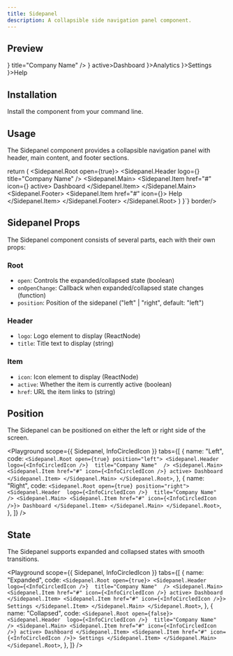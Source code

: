 ```yaml
---
title: Sidepanel
description: A collapsible side navigation panel component.
---
```


## Preview

<Preview>
  <Sidepanel.Root open={true}>
    <Sidepanel.Header
      logo={<InfoCircledIcon width={24} height={24} />}
      title="Company Name"
    />
    <Sidepanel.Main>
      <Sidepanel.Item href="#" icon={<InfoCircledIcon />} active>Dashboard</Sidepanel.Item>
      <Sidepanel.Item href="#" icon={<InfoCircledIcon />}>Analytics</Sidepanel.Item>
      <Sidepanel.Item href="#" icon={<InfoCircledIcon />}>Settings</Sidepanel.Item>
    </Sidepanel.Main>
    <Sidepanel.Footer>
      <Sidepanel.Item href="#" icon={<InfoCircledIcon />}>Help</Sidepanel.Item>
    </Sidepanel.Footer>
  </Sidepanel.Root>
</Preview>

## Installation

Install the component from your command line.

<LiveProvider>
  <LiveEditor code={`npm install @raystack/apsara`} border language="shell" />
</LiveProvider>

## Usage

The Sidepanel component provides a collapsible navigation panel with header, main content, and footer sections.

<LiveProvider>
  <LiveEditor code={`import { Sidepanel } from '@raystack/apsara/v1'

  return (
    <Sidepanel.Root open={true}>
      <Sidepanel.Header logo={<InfoCircledIcon />} title="Company Name" />
      <Sidepanel.Main>
        <Sidepanel.Item href="#" icon={<InfoCircledIcon />} active>
          Dashboard
        </Sidepanel.Item>
      </Sidepanel.Main>
      <Sidepanel.Footer>
        <Sidepanel.Item href="#" icon={<InfoCircledIcon />}>
          Help
        </Sidepanel.Item>
      </Sidepanel.Footer>
    </Sidepanel.Root>
  )
}`} border/>
</LiveProvider>

## Sidepanel Props

The Sidepanel component consists of several parts, each with their own props:

### Root

- `open`: Controls the expanded/collapsed state (boolean)
- `onOpenChange`: Callback when expanded/collapsed state changes (function)
- `position`: Position of the sidepanel ("left" | "right", default: "left")

### Header

- `logo`: Logo element to display (ReactNode)
- `title`: Title text to display (string)

### Item

- `icon`: Icon element to display (ReactNode)
- `active`: Whether the item is currently active (boolean)
- `href`: URL the item links to (string)

## Position

The Sidepanel can be positioned on either the left or right side of the screen.

<Playground
  scope={{ Sidepanel, InfoCircledIcon }}
  tabs={[
    {
      name: "Left",
      code: `
        <Sidepanel.Root open={true} position="left">
          <Sidepanel.Header 
            logo={<InfoCircledIcon />} 
            title="Company Name" 
          />
          <Sidepanel.Main>
            <Sidepanel.Item href="#" icon={<InfoCircledIcon />} active>
              Dashboard
            </Sidepanel.Item>
          </Sidepanel.Main>
        </Sidepanel.Root>
      `,
    },
    {
      name: "Right",
      code: `
        <Sidepanel.Root open={true} position="right">
          <Sidepanel.Header 
            logo={<InfoCircledIcon />} 
            title="Company Name" 
          />
          <Sidepanel.Main>
            <Sidepanel.Item href="#" icon={<InfoCircledIcon />}>
              Dashboard
            </Sidepanel.Item>
          </Sidepanel.Main>
        </Sidepanel.Root>
      `,
    },
  ]}
/>

## State

The Sidepanel supports expanded and collapsed states with smooth transitions.

<Playground
  scope={{ Sidepanel, InfoCircledIcon }}
  tabs={[
    {
      name: "Expanded",
      code: `
        <Sidepanel.Root open={true}>
          <Sidepanel.Header 
            logo={<InfoCircledIcon />} 
            title="Company Name" 
          />
          <Sidepanel.Main>
            <Sidepanel.Item href="#" icon={<InfoCircledIcon />} active>
              Dashboard
            </Sidepanel.Item>
            <Sidepanel.Item href="#" icon={<InfoCircledIcon />}>
              Settings
            </Sidepanel.Item>
          </Sidepanel.Main>
        </Sidepanel.Root>
      `,
    },
    {
      name: "Collapsed",
      code: `
        <Sidepanel.Root open={false}>
          <Sidepanel.Header 
            logo={<InfoCircledIcon />} 
            title="Company Name" 
          />
          <Sidepanel.Main>
            <Sidepanel.Item href="#" icon={<InfoCircledIcon />} active>
              Dashboard
            </Sidepanel.Item>
            <Sidepanel.Item href="#" icon={<InfoCircledIcon />}>
              Settings
            </Sidepanel.Item>
          </Sidepanel.Main>
        </Sidepanel.Root>
      `,
    },
  ]}
/>

